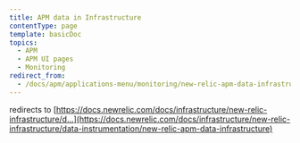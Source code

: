 ```yaml
---
title: APM data in Infrastructure
contentType: page
template: basicDoc
topics:
  - APM
  - APM UI pages
  - Monitoring
redirect_from:
  - /docs/apm/applications-menu/monitoring/new-relic-apm-data-infrastructure/
---
```


redirects to [https://docs.newrelic.com/docs/infrastructure/new-relic-infrastructure/d...](https://docs.newrelic.com/docs/infrastructure/new-relic-infrastructure/data-instrumentation/new-relic-apm-data-infrastructure)
